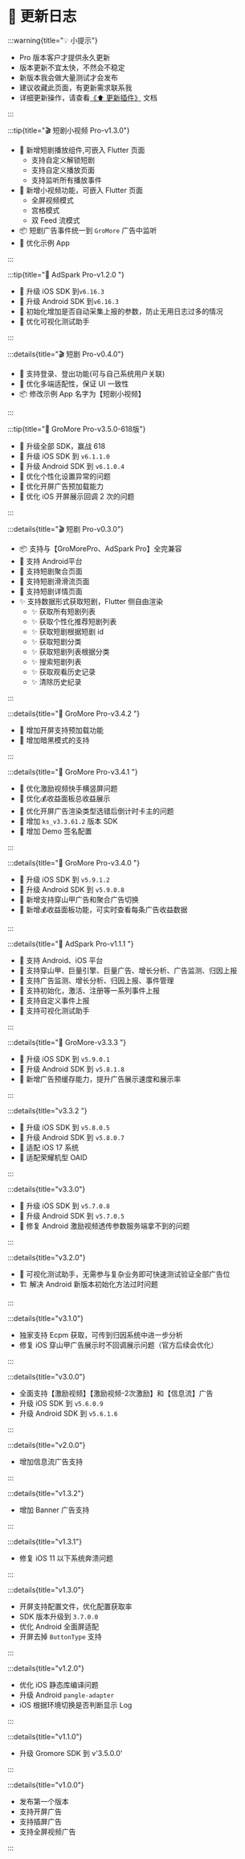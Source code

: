 # 🔖 更新日志

:::warning{title="💡 小提示"}

- Pro 版本客户才提供永久更新
- 版本更新不宜太快，不然会不稳定
- 新版本我会做大量测试才会发布
- 建议收藏此页面，有更新需求联系我
- 详细更新操作，请查看[《⬆️ 更新插件》](start/guide/gromore/upgrade) 文档

:::

:::tip{title="🎬 短剧小视频 Pro-v1.3.0"}

* 🌟 新增短剧播放组件,可嵌入 Flutter 页面
    * 支持自定义解锁短剧
    * 支持自定义播放页面
    * 支持监听所有播放事件
* 🌟 新增小视频功能，可嵌入 Flutter 页面
    * 全屏视频模式
    * 宫格模式
    * 双 Feed 流模式
* 📦 短剧广告事件统一到 `GroMore` 广告中监听
* 📱 优化示例 App

:::

:::tip{title="📡 AdSpark Pro-v1.2.0 "}

* 🍎 升级 iOS SDK 到`v6.16.3`
* 🤖 升级 Android SDK 到`v6.16.3`
* 🌟 初始化增加是否自动采集上报的参数，防止无用日志过多的情况
* 📱 优化可视化测试助手

:::

:::details{title="🎬 短剧 Pro-v0.4.0"}

* 🤖 支持登录、登出功能(可与自己系统用户关联)
* 🌟 优化多端适配性，保证 UI 一致性
* 📦 修改示例 App 名字为【短剧小视频】

:::

:::tip{title="🚀 GroMore Pro-v3.5.0-618版"}
* 🎉 升级全部 SDK，赢战 618
* 🍎 升级 iOS SDK 到 `v6.1.1.0`
* 🤖 升级 Android SDK 到 `v6.1.0.4`
* 🌟 优化个性化设置异常的问题
* 🌟 优化开屏广告预加载能力
* 🌟 优化 iOS 开屏展示回调 2 次的问题

:::

:::details{title="🎬 短剧 Pro-v0.3.0"}
* 📦 支持与【GroMorePro、AdSpark Pro】全完兼容
* 🌟 支持 Android平台
* 🌟 支持短剧聚合页面
* 🌟 支持短剧滑滑流页面
* 🌟 支持短剧详情页面
* ✨ 支持数据形式获取短剧，Flutter 侧自由渲染
    * ✨ 获取所有短剧列表
    * ✨ 获取个性化推荐短剧列表
    * ✨ 获取短剧根据短剧 id
    * ✨ 获取短剧分类
    * ✨ 获取短剧列表根据分类
    * ✨ 搜索短剧列表
    * ✨ 获取观看历史记录
    * ✨ 清除历史纪录

:::

:::details{title="🚀 GroMore Pro-v3.4.2 "}

* 💫 增加开屏支持预加载功能
* 💄 增加暗黑模式的支持

:::

:::details{title="🚀 GroMore Pro-v3.4.1 "}

* 💫 优化激励视频快手横竖屏问题
* 💫 优化💰收益面板总收益展示
* 💫 优化开屏广告渲染类型选错后倒计时卡主的问题
* 🤖 增加 `ks_v3.3.61.2` 版本 SDK
* 💄 增加 Demo 签名配置

:::

:::details{title="🚀 GroMore Pro-v3.4.0 "}

* 🍎 升级 iOS SDK 到 `v5.9.1.2`
* 🤖 升级 Android SDK 到 `v5.9.0.8`
* 🌟 新增支持穿山甲广告和聚合广告切换
* 🌟 新增💰收益面板功能，可实时查看每条广告收益数据

:::

:::details{title="📡 AdSpark Pro-v1.1.1 "}

* 🌟 支持 Android、iOS 平台
* 🌟 支持穿山甲、巨量引擎、巨量广告、增长分析、广告监测、归因上报
* 🌟 支持广告监测、增长分析、归因上报、事件管理
* 🌟 支持初始化，激活、注册等一系列事件上报
* 🌟 支持自定义事件上报
* 📱 支持可视化测试助手

:::

:::details{title="🚀 GroMore-v3.3.3 "}

* 🍎 升级 iOS SDK 到 `v5.9.0.1`
* 🤖 升级 Android SDK 到 `v5.8.1.8`
* 🌟 新增广告预缓存能力，提升广告展示速度和展示率

:::

:::details{title="v3.3.2 "}

* 🍎 升级 iOS SDK 到 `v5.8.0.5`
* 🤖 升级 Android SDK 到 `v5.8.0.7`
* 📱 适配 iOS 17 系统
* 📱 适配荣耀机型 OAID

:::

:::details{title="v3.3.0"}

* 🤖 升级 iOS SDK 到 `v5.7.0.8`
* 🍎 升级 Android SDK 到 `v5.7.0.5`
* 🐛 修复 Android 激励视频透传参数服务端拿不到的问题

:::


:::details{title="v3.2.0"}

* 🧪 可视化测试助手，无需参与复杂业务即可快速测试验证全部广告位
* 🏗️ 解决 Android 新版本初始化方法过时问题

:::

:::details{title="v3.1.0"}

* 独家支持 Ecpm 获取，可传到归因系统中进一步分析
* 修复 iOS 穿山甲广告展示时不回调展示问题（官方后续会优化）

:::

:::details{title="v3.0.0"}

* 全面支持【激励视频】【激励视频-2次激励】和【信息流】广告
* 升级 iOS SDK 到 `v5.6.0.9`
* 升级 Android SDK 到 `v5.6.1.6`

:::

:::details{title="v2.0.0"}

* 增加信息流广告支持

:::

:::details{title="v1.3.2"}

* 增加 Banner 广告支持

:::

:::details{title="v1.3.1"}

* 修复 iOS 11 以下系统奔溃问题

:::

:::details{title="v1.3.0"}

* 开屏支持配置文件，优化配置获取率
* SDK 版本升级到 `3.7.0.0`
* 优化 Android 全面屏适配
* 开屏去掉 `ButtonType` 支持

:::

:::details{title="v1.2.0"}

* 优化 iOS 静态库编译问题
* 升级 Android `pangle-adapter`
* iOS 根据环境切换是否判断显示 Log

:::

:::details{title="v1.1.0"}

* 升级 Gromore SDK 到 v'3.5.0.0'

:::

:::details{title="v1.0.0"}

* 发布第一个版本
* 支持开屏广告
* 支持插屏广告
* 支持全屏视频广告

:::
